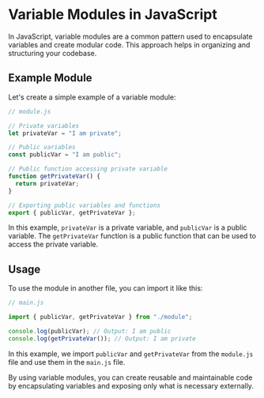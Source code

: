 # Variable Modules in JavaScript

In JavaScript, variable modules are a common pattern used to encapsulate variables and create modular code. This approach helps in organizing and structuring your codebase.

## Example Module

Let's create a simple example of a variable module:

```js
// module.js

// Private variables
let privateVar = "I am private";

// Public variables
const publicVar = "I am public";

// Public function accessing private variable
function getPrivateVar() {
  return privateVar;
}

// Exporting public variables and functions
export { publicVar, getPrivateVar };
```

In this example, `privateVar` is a private variable, and `publicVar` is a public variable. The `getPrivateVar` function is a public function that can be used to access the private variable.

## Usage

To use the module in another file, you can import it like this:

```js
// main.js

import { publicVar, getPrivateVar } from "./module";

console.log(publicVar); // Output: I am public
console.log(getPrivateVar()); // Output: I am private
```

In this example, we import `publicVar` and `getPrivateVar` from the `module.js` file and use them in the `main.js` file.

By using variable modules, you can create reusable and maintainable code by encapsulating variables and exposing only what is necessary externally.

